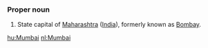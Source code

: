 ===Proper noun===
#State capital of [[Maharashtra]] ([[India]]), formerly known as [[Bombay]].

[[hu:Mumbai]]
[[nl:Mumbai]]